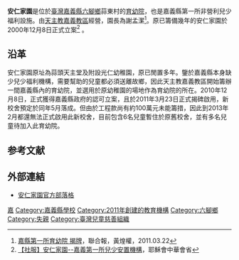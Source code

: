 '''安仁家園'''是位於[[臺灣|臺灣]][[嘉義縣|嘉義縣]][[六腳鄉|六腳鄉]]蒜東村的[[育幼院|育幼院]]，也是嘉義縣第一所非營利兒少福利設施。由[[天主教嘉義教區|天主教嘉義教區]]經營，園長為謝孟潔<ref>[http://www.udn.com/2011/3/22/NEWS/DOMESTIC/DOM5/6226091.shtml 嘉縣第一所育幼院 揭牌]{{dead link|date=2017年12月 |bot=InternetArchiveBot |fix-attempted=yes }}，聯合報，黃煌權，2011.03.22</ref>。原已籌備幾年的安仁家園於2000年12月8日正式立案<ref>[http://www.amdgchinese.org/big5/news_view.php?cat_id=N&news_id=1096 【社服】安仁家園--嘉義第一所兒少安置機構]{{dead link|date=2017年12月 |bot=InternetArchiveBot |fix-attempted=yes }}，耶穌會中華會省</ref><!-- ，地址是嘉義縣六腳鄉蒜東村272之1號，電話(05)380-2678傳真(05)380-2011 -->。

==沿革==
安仁家園原址為蒜頭天主堂及附設光仁幼稚園，原已閒置多年。鑒於嘉義縣本身缺少兒少福利機構，需要幫助的兒童都必須送離故鄉，因此天主教嘉義教區開始籌辦一間嘉義縣內的育幼院，並選用於原幼稚園的場地作為育幼院的所在。2010年12月8日，正式獲得嘉義縣政府的認可立案，且於2011年3月23日正式揭碑啟用，新校舍預定於同年5月落成。但由於工程款尚有約100萬元未能籌措，因此到2013年2月都還無法正式啟用此新校舍，目前包含6名兒童暫住於原舊校舍，並有多名兒童待加入此育幼院。

==参考文献==
<div class="references-small">
<references></references>
</div>

==外部連結==
*[http://blog.xuite.net/anren678/blog 安仁家園官方部落格]{{Wayback|url=http://blog.xuite.net/anren678/blog |date=20160304120212 }}
[[Category:台灣天主教公益機構|嘉]]
[[Category:嘉義縣學校|Category:嘉義縣學校]]
[[Category:2011年創建的教育機構|Category:2011年創建的教育機構]]
[[Category:六腳鄉|Category:六腳鄉]]
[[Category:失親|Category:失親]]
[[Category:臺灣兒童慈善組織|Category:臺灣兒童慈善組織]]